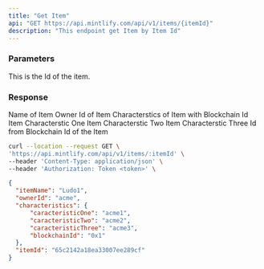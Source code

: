 ```yaml
---
title: "Get Item"
api: "GET https://api.mintlify.com/api/v1/items/{itemId}"
description: "This endpoint get Item by Item Id"
---
```


### Parameters
<ParamField path="itemId" type="string" required>
  This is the Id of the item.
</ParamField>

### Response

<ResponseField name="itemName" type="strig">
  Name of Item
</ResponseField>

<ResponseField name="ownerId" type="string">
  Owner Id of Item
</ResponseField>

<ResponseField name="characteristics" type="object">
  Characterstics of Item with Blockchain Id
<Expandable title="Toggle object">

<ResponseField name="caracteristicOne" type="string">
  Item Characterstic One
</ResponseField>

<ResponseField name="caracteristicTwo" type="string">
  Item Characterstic Two
</ResponseField>

<ResponseField name="caracteristicThree" type="string">
  Item Characterstic Three
</ResponseField>

<ResponseField name="blockchainId" type="string">
  Id from Blockchain
</ResponseField>

</Expandable>

<ResponseField name="itemId" type="string">
  Id of the Item
</ResponseField>

</ResponseField>

<RequestExample>

```bash Example Request
curl --location --request GET \
'https://api.mintlify.com/api/v1/items/:itemId' \
--header 'Content-Type: application/json' \
--header 'Authorization: Token <token>' \
```

</RequestExample>

<ResponseExample>

```json Response
{
  "itemName": "Ludo1",
  "ownerId": "acme",
  "characteristics": {
      "caracteristicOne": "acme1",
      "caracteristicTwo": "acme2",
      "caracteristicThree": "acme3",
      "blockchainId": "0x1"
  },
  "itemId": "65c2142a18ea33007ee289cf"
}
```

</ResponseExample>
